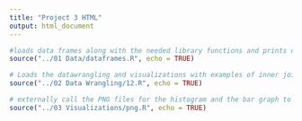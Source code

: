 ```yaml
---
title: "Project 3 HTML"
output: html_document
---
```



```r
#loads data frames along with the needed library functions and prints out
source("../01 Data/dataframes.R", echo = TRUE)
```


```r
# Loads the datawrangling and visualizations with examples of inner join, outer join, and combining data sets
source("../02 Data Wrangling/12.R", echo = TRUE)
```


```r
# externally call the PNG files for the histogram and the bar graph to display categorical variables
source("../03 Visualizations/png.R", echo = TRUE)
```

